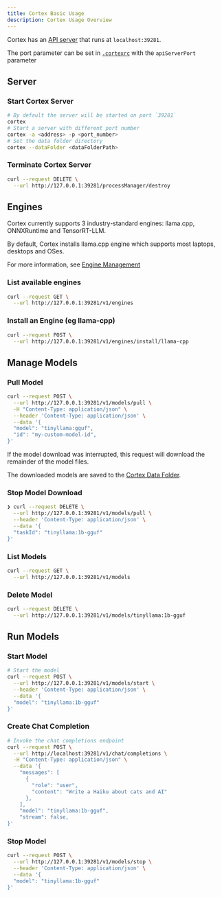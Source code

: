 ```yaml
---
title: Cortex Basic Usage
description: Cortex Usage Overview
---
```




Cortex has an [API server](https://cortex.so/api-reference) that runs at `localhost:39281`.

The port parameter can be set in [`.cortexrc`](/docs/architecture/cortexrc) with the `apiServerPort` parameter

## Server
### Start Cortex Server
```bash
# By default the server will be started on port `39281`
cortex
# Start a server with different port number
cortex -a <address> -p <port_number>
# Set the data folder directory
cortex --dataFolder <dataFolderPath>
```

### Terminate Cortex Server
```bash
curl --request DELETE \
  --url http://127.0.0.1:39281/processManager/destroy
```

## Engines
Cortex currently supports 3 industry-standard engines: llama.cpp, ONNXRuntime and TensorRT-LLM.

By default, Cortex installs llama.cpp engine which supports most laptops, desktops and OSes.

For more information, see [Engine Management](/docs)

### List available engines
```bash
curl --request GET \
  --url http://127.0.0.1:39281/v1/engines
```

### Install an Engine (eg llama-cpp)
```bash
curl --request POST \
  --url http://127.0.0.1:39281/v1/engines/install/llama-cpp
```

## Manage Models
### Pull Model
```bash
curl --request POST \
  --url http://127.0.0.1:39281/v1/models/pull \
  -H "Content-Type: application/json" \
  --header 'Content-Type: application/json' \
  --data '{
  "model": "tinyllama:gguf",
  "id": "my-custom-model-id",
}'
```
If the model download was interrupted, this request will download the remainder of the model files.

The downloaded models are saved to the [Cortex Data Folder](/docs/architecture/data-folder).

### Stop Model Download
```bash
❯ curl --request DELETE \
  --url http://127.0.0.1:39281/v1/models/pull \
  --header 'Content-Type: application/json' \
  --data '{
  "taskId": "tinyllama:1b-gguf"
}'
```

### List Models
```bash
curl --request GET \
  --url http://127.0.0.1:39281/v1/models
```

### Delete Model
```bash
curl --request DELETE \
  --url http://127.0.0.1:39281/v1/models/tinyllama:1b-gguf
```

## Run Models
### Start Model
```bash
# Start the model
curl --request POST \
  --url http://127.0.0.1:39281/v1/models/start \
  --header 'Content-Type: application/json' \
  --data '{
  "model": "tinyllama:1b-gguf"
}'
```

### Create Chat Completion
```bash
# Invoke the chat completions endpoint
curl --request POST \
  --url http://localhost:39281/v1/chat/completions \
  -H "Content-Type: application/json" \
  --data '{
    "messages": [
      {
        "role": "user",
        "content": "Write a Haiku about cats and AI"
      },
    ],
    "model": "tinyllama:1b-gguf",
    "stream": false,
}'
```

### Stop Model
```bash
curl --request POST \
  --url http://127.0.0.1:39281/v1/models/stop \
  --header 'Content-Type: application/json' \
  --data '{
  "model": "tinyllama:1b-gguf"
}'
```


